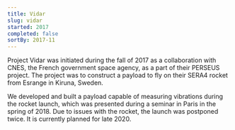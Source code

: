 ```yaml
---
title: Vidar
slug: vidar
started: 2017
completed: false
sortBy: 2017-11
---
```


Project Vidar was initiated during the fall of 2017 as a collaboration with CNES, the French government space agency, as a part of their PERSEUS project.
The project was to construct a payload to fly on their SERA4 rocket from Esrange in Kiruna, Sweden.

We developed and built a payload capable of measuring vibrations during the rocket launch, which was presented during a seminar in Paris in the spring of 2018.
Due to issues with the rocket, the launch was postponed twice.
It is currently planned for late 2020.
